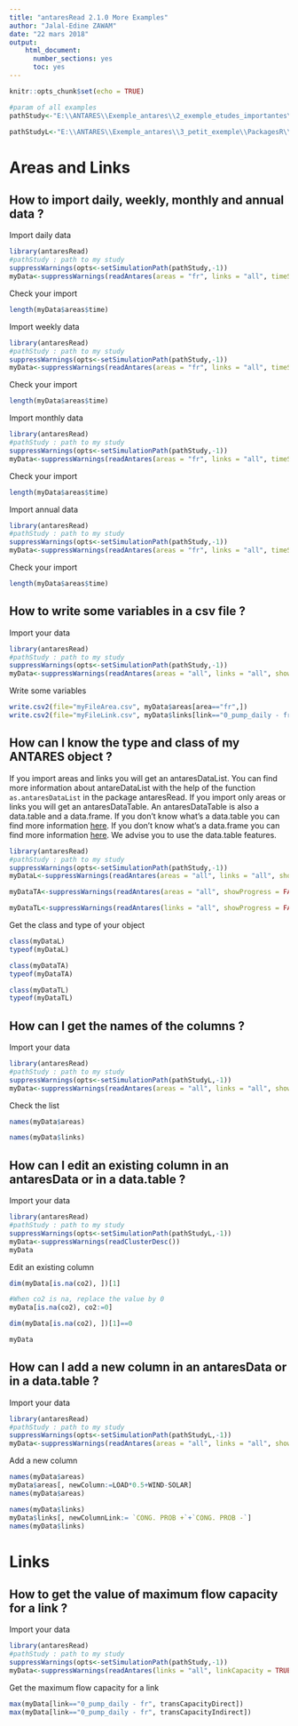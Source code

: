 ---
title: "antaresRead 2.1.0 More Examples"
author: "Jalal-Edine ZAWAM"
date: "22 mars 2018"
output:
    html_document:
      number_sections: yes
      toc: yes
---

```{r setup, include=FALSE}
knitr::opts_chunk$set(echo = TRUE)
```

```{r param, echo=FALSE}

#param of all examples
pathStudy<-"E:\\ANTARES\\Exemple_antares\\2_exemple_etudes_importantes\\TYNDP\\ST2030\\ST2030"

pathStudyL<-"E:\\ANTARES\\Exemple_antares\\3_petit_exemple\\PackagesR\\Test_packages_R_602"

```


# Areas and Links

## How to import daily, weekly, monthly and annual data ? 

Import daily data  

```{r importDailyData, echo=TRUE}
library(antaresRead)
#pathStudy : path to my study 
suppressWarnings(opts<-setSimulationPath(pathStudy,-1))
myData<-suppressWarnings(readAntares(areas = "fr", links = "all", timeStep = "daily", showProgress = FALSE))
```

Check your import 

```{r CheckDailyData, echo=TRUE}

length(myData$areas$time)
```


Import weekly data  

```{r importWeeklyData, echo=TRUE}
library(antaresRead)
#pathStudy : path to my study 
suppressWarnings(opts<-setSimulationPath(pathStudy,-1))
myData<-suppressWarnings(readAntares(areas = "fr", links = "all", timeStep = "weekly", showProgress = FALSE))
```

Check your import 

```{r CheckWeeklyData, echo=TRUE}

length(myData$areas$time)
```

Import monthly data  

```{r importMonthlyData, echo=TRUE}
library(antaresRead)
#pathStudy : path to my study 
suppressWarnings(opts<-setSimulationPath(pathStudy,-1))
myData<-suppressWarnings(readAntares(areas = "fr", links = "all", timeStep = "monthly", showProgress = FALSE))
```

Check your import 

```{r CheckMonthlyData, echo=TRUE}

length(myData$areas$time)
```

Import annual data  

```{r importAnnualData, echo=TRUE}
library(antaresRead)
#pathStudy : path to my study 
suppressWarnings(opts<-setSimulationPath(pathStudy,-1))
myData<-suppressWarnings(readAntares(areas = "fr", links = "all", timeStep = "annual", showProgress = FALSE))
```

Check your import 

```{r CheckAnnualData, echo=TRUE}

length(myData$areas$time)
```


## How to write some variables in a csv file ? 

Import your data 

```{r importExCsv, echo=TRUE}
library(antaresRead)
#pathStudy : path to my study 
suppressWarnings(opts<-setSimulationPath(pathStudy,-1))
myData<-suppressWarnings(readAntares(areas = "all", links = "all", showProgress = FALSE, select = c("economy", "FLOW LIN.", "CONG. PROB +", "CONG. PROB -")))
```

Write some variables 


```{r writeCsv, echo=TRUE}

write.csv2(file="myFileArea.csv", myData$areas[area=="fr",])
write.csv2(file="myFileLink.csv", myData$links[link=="0_pump_daily - fr", ])
```

## How can I know the type and class of my ANTARES object ? 

If you import areas and links you will get an antaresDataList. You can find more information about antareDataList with the help of the function `as.antaresDataList` in the package antaresRead. 
If you import only areas or links you will get an antaresDataTable. An antaresDataTable is also a data.table and a data.frame. If you don't know what's a data.table you can find more information [here](https://github.com/Rdatatable/data.table/wiki). If you don't know what's a data.frame you can find more information [here](http://www.r-tutor.com/r-introduction/data-frame). We advise you to use the data.table features. 

```{r classList, echo=TRUE}
library(antaresRead)
#pathStudy : path to my study 
suppressWarnings(opts<-setSimulationPath(pathStudy,-1))
myDataL<-suppressWarnings(readAntares(areas = "all", links = "all", showProgress = FALSE, select = c("economy")))

myDataTA<-suppressWarnings(readAntares(areas = "all", showProgress = FALSE, select = c("economy")))

myDataTL<-suppressWarnings(readAntares(links = "all", showProgress = FALSE))

```

Get the class and type of your object


```{r getClass, echo=TRUE}
class(myDataL)
typeof(myDataL)

class(myDataTA)
typeof(myDataTA)

class(myDataTL)
typeof(myDataTL)
```

## How can I get the names of the columns ? 

Import your data 

```{r importListColumn, echo=TRUE}
library(antaresRead)
#pathStudy : path to my study 
suppressWarnings(opts<-setSimulationPath(pathStudyL,-1))
myData<-suppressWarnings(readAntares(areas = "all", links = "all", showProgress = FALSE, select = c("economy", "FLOW LIN.", "CONG. PROB +", "CONG. PROB -")))
```

Check the list

```{r CheckListColumn, echo=TRUE}
names(myData$areas)

names(myData$links)
```

## How can I edit an existing column in an antaresData or in a data.table ? 

Import your data 

```{r importEditColumn, echo=TRUE}
library(antaresRead)
#pathStudy : path to my study 
suppressWarnings(opts<-setSimulationPath(pathStudyL,-1))
myData<-suppressWarnings(readClusterDesc())
myData
```

Edit an existing column

```{r EditColumn, echo=TRUE}

dim(myData[is.na(co2), ])[1]

#When co2 is na, replace the value by 0
myData[is.na(co2), co2:=0]

dim(myData[is.na(co2), ])[1]==0

myData
```

## How can I add a new column in an antaresData or in a data.table ? 

Import your data 

```{r importAddNewColumn, echo=TRUE}
library(antaresRead)
#pathStudy : path to my study 
suppressWarnings(opts<-setSimulationPath(pathStudyL,-1))
myData<-suppressWarnings(readAntares(areas = "all", links = "all", showProgress = FALSE, select = c("allAreas", "FLOW LIN.", "CONG. PROB +", "CONG. PROB -")))
```

Add a new column

```{r addNewColumn, echo=TRUE}
names(myData$areas)
myData$areas[, newColumn:=LOAD*0.5+WIND-SOLAR]
names(myData$areas)

names(myData$links)
myData$links[, newColumnLink:= `CONG. PROB +`+`CONG. PROB -`]
names(myData$links)
```


# Links 

## How to get the value of maximum flow capacity for a link ? 

Import your data 
```{r importCapaLink, echo=TRUE}
library(antaresRead)
#pathStudy : path to my study 
suppressWarnings(opts<-setSimulationPath(pathStudy,-1))
myData<-suppressWarnings(readAntares(links = "all", linkCapacity = TRUE, showProgress = FALSE))
```

Get the maximum flow capacity for a link


```{r maximumFlow, echo=TRUE}
max(myData[link=="0_pump_daily - fr", transCapacityDirect])
max(myData[link=="0_pump_daily - fr", transCapacityIndirect])
```